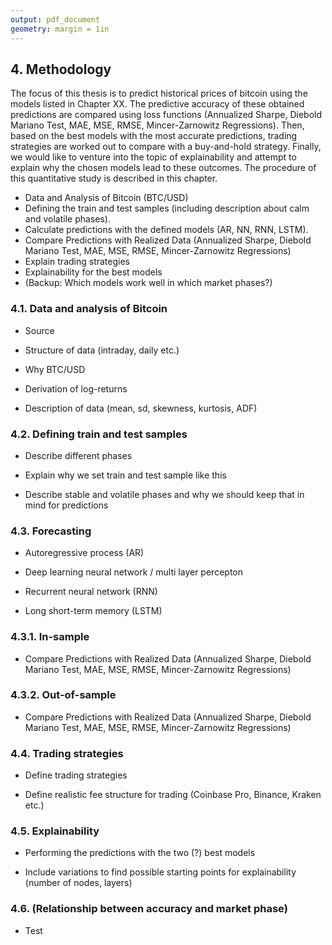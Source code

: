 ```yaml
---
output: pdf_document
geometry: margin = 1in
---
```


## 4. Methodology

The focus of this thesis is to predict historical prices of bitcoin using the models listed in Chapter XX. The predictive accuracy of these obtained predictions are compared using loss functions (Annualized Sharpe, Diebold Mariano Test, MAE, MSE, RMSE, Mincer-Zarnowitz Regressions). Then, based on the best models with the most accurate predictions, trading strategies are worked out to compare with a buy-and-hold strategy. Finally, we would like to venture into the topic of explainability and attempt to explain why the chosen models lead to these outcomes. The procedure of this quantitative study is described in this chapter.

-   Data and Analysis of Bitcoin (BTC/USD)
-   Defining the train and test samples (including description about calm and volatile phases).
-   Calculate predictions with the defined models (AR, NN, RNN, LSTM).
-   Compare Predictions with Realized Data (Annualized Sharpe, Diebold Mariano Test, MAE, MSE, RMSE, Mincer-Zarnowitz Regressions)
-   Explain trading strategies
-   Explainability for the best models
-   (Backup: Which models work well in which market phases?)

### 4.1. Data and analysis of Bitcoin 

-   Source

-   Structure of data (intraday, daily etc.)

-   Why BTC/USD

-   Derivation of log-returns

-   Description of data (mean, sd, skewness, kurtosis, ADF)

### 4.2. Defining train and test samples

-   Describe different phases

-   Explain why we set train and test sample like this

-   Describe stable and volatile phases and why we should keep that in mind for predictions

### 4.3. Forecasting

-   Autoregressive process (AR)

-   Deep learning neural network / multi layer percepton

-   Recurrent neural network (RNN)

-   Long short-term memory (LSTM)

### 4.3.1. In-sample

-   Compare Predictions with Realized Data (Annualized Sharpe, Diebold Mariano Test, MAE, MSE, RMSE, Mincer-Zarnowitz Regressions)

### 4.3.2. Out-of-sample

-   Compare Predictions with Realized Data (Annualized Sharpe, Diebold Mariano Test, MAE, MSE, RMSE, Mincer-Zarnowitz Regressions)

### 4.4. Trading strategies

-   Define trading strategies

-   Define realistic fee structure for trading (Coinbase Pro, Binance, Kraken etc.)

### 4.5. Explainability

-   Performing the predictions with the two (?) best models

-   Include variations to find possible starting points for explainability (number of nodes, layers)

### 4.6. (Relationship between accuracy and market phase)

-   Test
